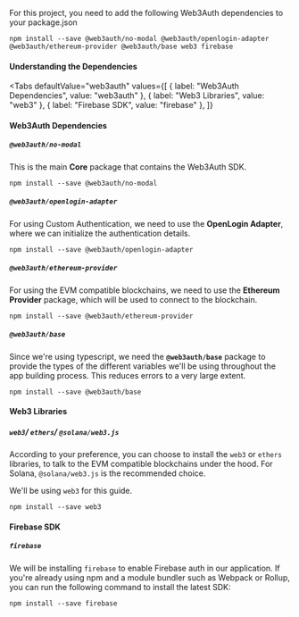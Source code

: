 
For this project, you need to add the following Web3Auth dependencies to your package.json

```shell
npm install --save @web3auth/no-modal @web3auth/openlogin-adapter @web3auth/ethereum-provider @web3auth/base web3 firebase
```

#### Understanding the Dependencies

<Tabs
defaultValue="web3auth"
values={[
  { label: "Web3Auth Dependencies", value: "web3auth" },
  { label: "Web3 Libraries", value: "web3" },
  { label: "Firebase SDK", value: "firebase" },
]}
>
<TabItem value="web3auth">

#### Web3Auth Dependencies

##### `@web3auth/no-modal`

This is the main **Core** package that contains the Web3Auth SDK.

```shell
npm install --save @web3auth/no-modal
```

##### `@web3auth/openlogin-adapter`

For using Custom Authentication, we need to use the **OpenLogin Adapter**, where we can initialize the authentication details.

```shell
npm install --save @web3auth/openlogin-adapter
```

##### `@web3auth/ethereum-provider`

For using the EVM compatible blockchains, we need to use the **Ethereum Provider** package, which will be used to connect to the blockchain.

```shell
npm install --save @web3auth/ethereum-provider
```

##### `@web3auth/base`

Since we're using typescript, we need the **`@web3auth/base`** package to provide the types of the different variables we'll be using throughout the
app building process. This reduces errors to a very large extent.

```shell
npm install --save @web3auth/base
```

</TabItem>
<TabItem value="web3">

#### Web3 Libraries

##### `web3`/ `ethers`/ `@solana/web3.js`

According to your preference, you can choose to install the `web3` or `ethers` libraries, to talk to the EVM compatible blockchains under the hood.
For Solana, `@solana/web3.js` is the recommended choice.

We'll be using `web3` for this guide.

```shell
npm install --save web3
```

</TabItem>

<TabItem value="firebase">

#### Firebase SDK

##### `firebase`

We will be installing `firebase` to enable Firebase auth in our application. If you're already using npm and a module bundler such as Webpack or
Rollup, you can run the following command to install the latest SDK:

```shell
npm install --save firebase
```

</TabItem>

</Tabs>
